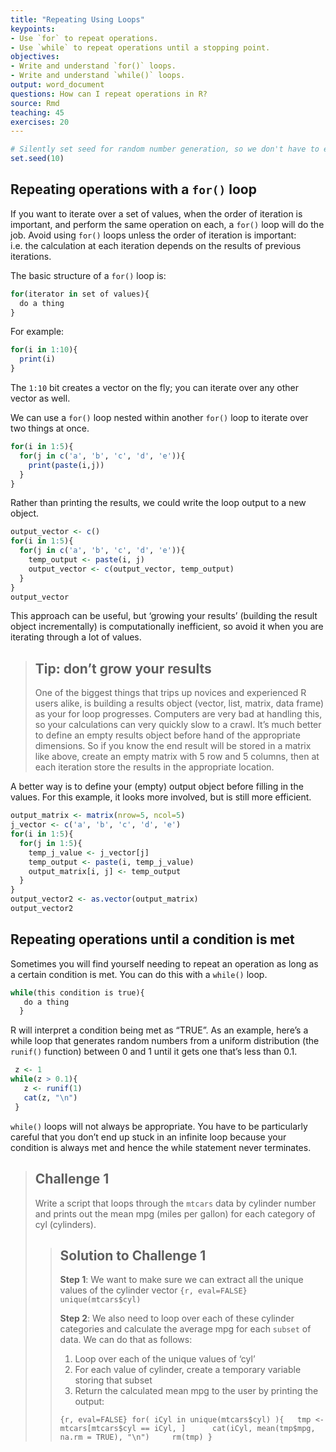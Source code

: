```yaml
---
title: "Repeating Using Loops"
keypoints:
- Use `for` to repeat operations.
- Use `while` to repeat operations until a stopping point.
objectives:
- Write and understand `for()` loops.
- Write and understand `while()` loops.
output: word_document
questions: How can I repeat operations in R?
source: Rmd
teaching: 45
exercises: 20
---
```


```r
# Silently set seed for random number generation, so we don't have to explain it
set.seed(10)
```

## Repeating operations with a `for()` loop

If you want to iterate over
a set of values, when the order of iteration is important, and perform the
same operation on each, a `for()` loop will do the job.
Avoid using `for()` loops unless the order of iteration is important:
i.e. the calculation at each iteration depends on the results of previous iterations.

The basic structure of a `for()` loop is:

```r
for(iterator in set of values){
  do a thing
}
```

For example:

```r
for(i in 1:10){
  print(i)
}
```

The `1:10` bit creates a vector on the fly; you can iterate over any other vector as well.

We can use a `for()` loop nested within another `for()` loop to iterate over two things at
once.

```r
for(i in 1:5){
  for(j in c('a', 'b', 'c', 'd', 'e')){
    print(paste(i,j))
  }
}
```

Rather than printing the results, we could write the loop output to a new object.

```r
output_vector <- c()
for(i in 1:5){
  for(j in c('a', 'b', 'c', 'd', 'e')){
    temp_output <- paste(i, j)
    output_vector <- c(output_vector, temp_output)
  }
}
output_vector
```

This approach can be useful, but 'growing your results' (building
the result object incrementally) is computationally inefficient, so avoid
it when you are iterating through a lot of values.

> ## Tip: don't grow your results
>
> One of the biggest things that trips up novices and
> experienced R users alike, is building a results object
> (vector, list, matrix, data frame) as your for loop progresses.
> Computers are very bad at handling this, so your calculations
> can very quickly slow to a crawl. It's much better to define
> an empty results object before hand of the appropriate dimensions.
> So if you know the end result will be stored in a matrix like above,
> create an empty matrix with 5 row and 5 columns, then at each iteration
> store the results in the appropriate location.


A better way is to define your (empty) output object before filling in the values.
For this example, it looks more involved, but is still more efficient.

```r
output_matrix <- matrix(nrow=5, ncol=5)
j_vector <- c('a', 'b', 'c', 'd', 'e')
for(i in 1:5){
  for(j in 1:5){
    temp_j_value <- j_vector[j]
    temp_output <- paste(i, temp_j_value)
    output_matrix[i, j] <- temp_output
  }
}
output_vector2 <- as.vector(output_matrix)
output_vector2
```

## Repeating operations until a condition is met

Sometimes you will find yourself needing to repeat an operation as long as a certain condition is met. You can do this with a `while()` loop.

```r
while(this condition is true){
   do a thing
  }
```

R will interpret a condition being met as "TRUE".
As an example, here's a while loop
that generates random numbers from a uniform distribution (the `runif()` function)
between 0 and 1 until it gets one that's less than 0.1.

```r
 z <- 1
while(z > 0.1){
   z <- runif(1)
   cat(z, "\n")
 }
```

`while()` loops will not always be appropriate. You have to be particularly careful that you don't end up stuck in an infinite loop because your condition is always met and hence the while statement never terminates.


> ## Challenge 1
>
> Write a script that loops through the `mtcars` data by cylinder number and prints out
> the mean mpg (miles per gallon) for each category of cyl (cylinders).
>
> > ## Solution to Challenge 1
> >
> > **Step 1**:  We want to make sure we can extract all the unique values of the cylinder vector
> > ```{r, eval=FALSE}
> > unique(mtcars$cyl)
> > ```
> >
> > **Step 2**: We also need to loop over each of these cylinder categories and calculate the average mpg for each `subset` of data.
> > We can do that as follows:
> >
> > 1. Loop over each of the unique values of 'cyl'
> > 2. For each value of cylinder, create a temporary variable storing that subset
> > 3. Return the calculated mean mpg to the user by printing the output:
> >
> > ```{r, eval=FALSE}
> > for( iCyl in unique(mtcars$cyl) ){
> >   tmp <- mtcars[mtcars$cyl == iCyl, ]   
> >   cat(iCyl, mean(tmp$mpg, na.rm = TRUE), "\n")  
> >   rm(tmp)
> > }
> > ```


